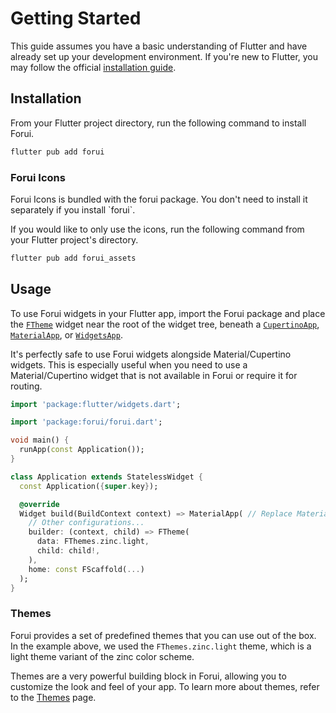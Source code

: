 

# Getting Started

This guide assumes you have a basic understanding of Flutter and have already set up your development environment.
If you're new to Flutter, you may follow the official [installation guide](https://docs.flutter.dev/get-started).


## Installation

From your Flutter project directory, run the following command to install Forui.

```bash filename="bash"
flutter pub add forui
```


### Forui Icons

<Callout type="info">
    Forui Icons is bundled with the forui package. You don't need to install it separately if you install `forui`.
</Callout>

If you would like to only use the icons, run the following command from your Flutter project's directory.

```bash filename="bash"
flutter pub add forui_assets
```


## Usage

To use Forui widgets in your Flutter app, import the Forui package and place the
[`FTheme`](https://pub.dev/documentation/forui/latest/forui.theme/FTheme-class.html) widget near the root of the widget
tree, beneath a
[`CupertinoApp`](https://api.flutter.dev/flutter/cupertino/CupertinoApp-class.html),
[`MaterialApp`](https://api.flutter.dev/flutter/material/MaterialApp-class.html), or
[`WidgetsApp`](https://api.flutter.dev/flutter/widgets/WidgetsApp-class.html).

It's perfectly safe to use Forui widgets alongside Material/Cupertino widgets. This is especially useful when you need
to use a Material/Cupertino widget that is not available in Forui or require it for routing.

```dart filename="main.dart" {3,15-18}
import 'package:flutter/widgets.dart';

import 'package:forui/forui.dart';

void main() {
  runApp(const Application());
}

class Application extends StatelessWidget {
  const Application({super.key});

  @override
  Widget build(BuildContext context) => MaterialApp( // Replace MaterialApp with WidgetsApp/CupertinoApp respectively.
    // Other configurations...
    builder: (context, child) => FTheme(
      data: FThemes.zinc.light,
      child: child!,
    ),
    home: const FScaffold(...)
  );
}
```


### Themes

Forui provides a set of predefined themes that you can use out of the box.
In the example above, we used the `FThemes.zinc.light` theme, which is a light theme variant of the zinc color scheme.

Themes are a very powerful building block in Forui, allowing you to customize the look and feel of your app.
To learn more about themes, refer to the [Themes](/docs/themes) page.

